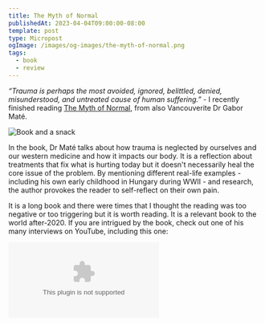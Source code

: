 ```yaml
---
title: The Myth of Normal
publishedAt: 2023-04-04T09:00:00-08:00
template: post
type: Micropost
ogImage: /images/og-images/the-myth-of-normal.png
tags:
  - book
  - review
---
```


_“Trauma is perhaps the most avoided, ignored, belittled, denied, misunderstood, and untreated cause of human suffering.”_ - I recently finished reading [The Myth of Normal](https://www.goodreads.com/book/show/58537332-the-myth-of-normal), from also Vancouverite Dr Gabor Maté.

![Book and a snack](/wp-content/uploads/2023/04/the-myth-of-normal.jpg)

In the book, Dr Maté talks about how trauma is neglected by ourselves and our western medicine and how it impacts our body. It is a reflection about treatments that fix what is hurting today but it doesn't necessarily heal the core issue of the problem. By mentioning different real-life examples - including his own early childhood in Hungary during WWII - and research, the author provokes the reader to self-reflect on their own pain.

It is a long book and there were times that I thought the reading was too negative or too triggering but it is worth reading. It is a relevant book to the world after-2020. If you are intrigued by the book, check out one of his many interviews on YouTube, including this one:

<Embed type="YouTube" id="uPup-1pDepY" />
